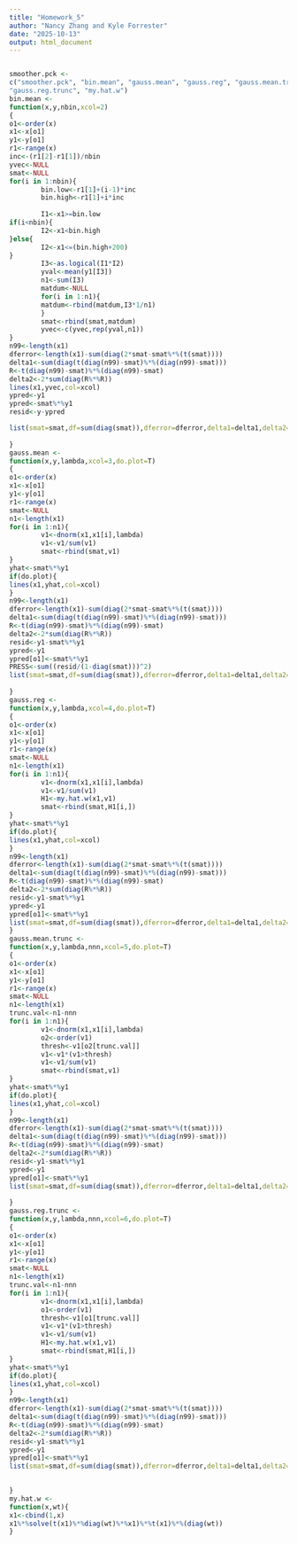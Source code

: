```yaml
---
title: "Homework_5"
author: "Nancy Zhang and Kyle Forrester"
date: "2025-10-13"
output: html_document
---
```


```r
```
```r
smoother.pck <-
c("smoother.pck", "bin.mean", "gauss.mean", "gauss.reg", "gauss.mean.trunc", 
"gauss.reg.trunc", "my.hat.w")
bin.mean <-
function(x,y,nbin,xcol=2)
{
o1<-order(x)
x1<-x[o1]
y1<-y[o1]
r1<-range(x)
inc<-(r1[2]-r1[1])/nbin
yvec<-NULL
smat<-NULL
for(i in 1:nbin){
        bin.low<-r1[1]+(i-1)*inc
        bin.high<-r1[1]+i*inc
        
        I1<-x1>=bin.low
if(i<nbin){
        I2<-x1<bin.high
}else{
        I2<-x1<=(bin.high+200)
}
        I3<-as.logical(I1*I2)
        yval<-mean(y1[I3])
        n1<-sum(I3)
        matdum<-NULL
        for(i in 1:n1){
        matdum<-rbind(matdum,I3*1/n1)
        }
        smat<-rbind(smat,matdum)
        yvec<-c(yvec,rep(yval,n1))
}
n99<-length(x1)
dferror<-length(x1)-sum(diag(2*smat-smat%*%(t(smat))))
delta1<-sum(diag(t(diag(n99)-smat)%*%(diag(n99)-smat)))
R<-t(diag(n99)-smat)%*%(diag(n99)-smat)
delta2<-2*sum(diag(R%*%R))
lines(x1,yvec,col=xcol)
ypred<-y1
ypred<-smat%*%y1
resid<-y-ypred

list(smat=smat,df=sum(diag(smat)),dferror=dferror,delta1=delta1,delta2=delta2,resid=resid,pred=ypred,x=x)
                
}
gauss.mean <-
function(x,y,lambda,xcol=3,do.plot=T)
{
o1<-order(x)
x1<-x[o1]
y1<-y[o1]
r1<-range(x)
smat<-NULL
n1<-length(x1)
for(i in 1:n1){
        v1<-dnorm(x1,x1[i],lambda)
        v1<-v1/sum(v1)
        smat<-rbind(smat,v1)
}
yhat<-smat%*%y1
if(do.plot){
lines(x1,yhat,col=xcol)
}
n99<-length(x1)
dferror<-length(x1)-sum(diag(2*smat-smat%*%(t(smat))))
delta1<-sum(diag(t(diag(n99)-smat)%*%(diag(n99)-smat)))
R<-t(diag(n99)-smat)%*%(diag(n99)-smat)
delta2<-2*sum(diag(R%*%R))
resid<-y1-smat%*%y1
ypred<-y1
ypred[o1]<-smat%*%y1
PRESS<-sum((resid/(1-diag(smat)))^2)
list(smat=smat,df=sum(diag(smat)),dferror=dferror,delta1=delta1,delta2=delta2,resid=resid,pred=ypred,press=PRESS)
        
}
gauss.reg <-
function(x,y,lambda,xcol=4,do.plot=T)
{
o1<-order(x)
x1<-x[o1]
y1<-y[o1]
r1<-range(x)
smat<-NULL
n1<-length(x1)
for(i in 1:n1){
        v1<-dnorm(x1,x1[i],lambda)
        v1<-v1/sum(v1)
        H1<-my.hat.w(x1,v1)
        smat<-rbind(smat,H1[i,])
}
yhat<-smat%*%y1
if(do.plot){
lines(x1,yhat,col=xcol)
}
n99<-length(x1)
dferror<-length(x1)-sum(diag(2*smat-smat%*%(t(smat))))
delta1<-sum(diag(t(diag(n99)-smat)%*%(diag(n99)-smat)))
R<-t(diag(n99)-smat)%*%(diag(n99)-smat)
delta2<-2*sum(diag(R%*%R))
resid<-y1-smat%*%y1
ypred<-y1
ypred[o1]<-smat%*%y1
list(smat=smat,df=sum(diag(smat)),dferror=dferror,delta1=delta1,delta2=delta2,resid=resid,pred=ypred)
}
gauss.mean.trunc <-
function(x,y,lambda,nnn,xcol=5,do.plot=T)
{
o1<-order(x)
x1<-x[o1]
y1<-y[o1]
r1<-range(x)
smat<-NULL
n1<-length(x1)
trunc.val<-n1-nnn
for(i in 1:n1){
        v1<-dnorm(x1,x1[i],lambda)
        o2<-order(v1)
        thresh<-v1[o2[trunc.val]]
        v1<-v1*(v1>thresh)
        v1<-v1/sum(v1)
        smat<-rbind(smat,v1)
}
yhat<-smat%*%y1
if(do.plot){
lines(x1,yhat,col=xcol)
}
n99<-length(x1)
dferror<-length(x1)-sum(diag(2*smat-smat%*%(t(smat))))
delta1<-sum(diag(t(diag(n99)-smat)%*%(diag(n99)-smat)))
R<-t(diag(n99)-smat)%*%(diag(n99)-smat)
delta2<-2*sum(diag(R%*%R))
resid<-y1-smat%*%y1
ypred<-y1
ypred[o1]<-smat%*%y1
list(smat=smat,df=sum(diag(smat)),dferror=dferror,delta1=delta1,delta2=delta2,resid=resid,pred=ypred)
                
}
gauss.reg.trunc <-
function(x,y,lambda,nnn,xcol=6,do.plot=T)
{
o1<-order(x)
x1<-x[o1]
y1<-y[o1]
r1<-range(x)
smat<-NULL
n1<-length(x1)
trunc.val<-n1-nnn
for(i in 1:n1){
        v1<-dnorm(x1,x1[i],lambda)
        o1<-order(v1)
        thresh<-v1[o1[trunc.val]]
        v1<-v1*(v1>thresh)
        v1<-v1/sum(v1)
        H1<-my.hat.w(x1,v1)
        smat<-rbind(smat,H1[i,])
}
yhat<-smat%*%y1
if(do.plot){
lines(x1,yhat,col=xcol)
}
n99<-length(x1)
dferror<-length(x1)-sum(diag(2*smat-smat%*%(t(smat))))
delta1<-sum(diag(t(diag(n99)-smat)%*%(diag(n99)-smat)))
R<-t(diag(n99)-smat)%*%(diag(n99)-smat)
delta2<-2*sum(diag(R%*%R))
resid<-y1-smat%*%y1
ypred<-y1
ypred[o1]<-smat%*%y1
list(smat=smat,df=sum(diag(smat)),dferror=dferror,delta1=delta1,delta2=delta2,resid=resid,pred=ypred)

        
}
my.hat.w <-
function(x,wt){
x1<-cbind(1,x)
x1%*%solve(t(x1)%*%diag(wt)%*%x1)%*%t(x1)%*%(diag(wt))
}

```